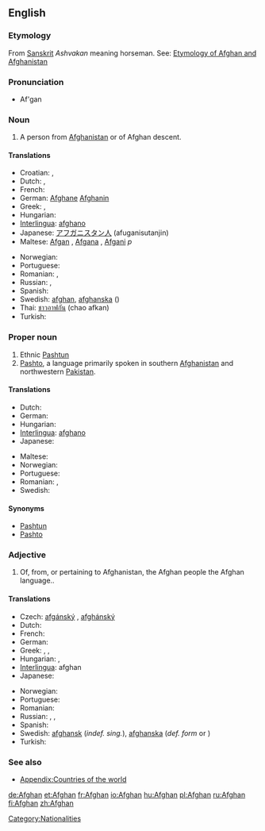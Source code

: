 {{see|afghan}}
==English==

===Etymology===
{{wikipedia}}

From  [[Sanskrit]] ''Ashvakan'' meaning horseman. See: [[w:List of country name etymologies|Etymology of Afghan and Afghanistan]]

===Pronunciation===
* Af'gan

===Noun===
{{en-noun}}

# A person from [[Afghanistan]] or of Afghan descent.

====Translations====
{{trans-top|Person from Afghanistan}}
* Croatian: {{t-|hr|Afganistanac|m}}, {{t-|hr|Afganistanka|f}}
* Dutch: {{t-|nl|Afghaan|m}}, {{t-|nl|Afghaanse|f}}
* French: {{t+|fr|Afghan}}
* German: [[Afghane]] {{m}} [[Afghanin]] {{f}}
* Greek: {{t-|el|Αφγανός|m|sc=Grek}}, {{t-|el|Αφγανή|f|sc=Grek}}
* Hungarian: {{t-|hu|afgán}}
* [[Interlingua]]: [[afghano]]
* Japanese: [[アフガニスタン人]] (afuganisutanjin)
* Maltese: [[Afgan]] {{m}}, [[Afgana]] {{f}}, [[Afgani]] ''p''
{{trans-mid}}
* Norwegian: {{t+|no|afghaner|m}}
* Portuguese: {{t-|pt|afegão}}
* Romanian: {{t-|ro|afgan|m}}, {{t-|ro|afgană|f}}
* Russian: {{t-|ru|афганец|m|sc=Cyrl}}, {{t-|ru|афганка|f|sc=Cyrl}}
* Spanish: {{t+|es|afgano}}
* Swedish: [[afghan]], [[afghanska]] ({{f}})
* Thai: [[ชาวอาฟกัน]] (chao afkan)
* Turkish: {{t-|tr|afgan}}
{{trans-bottom}}

===Proper noun===
{{en-proper noun}}
# Ethnic [[Pashtun]]
# [[Pashto]], a language primarily spoken in southern [[Afghanistan]] and northwestern [[Pakistan]].

====Translations====
{{trans-top|Language of Afghanistan}}
* Dutch: {{t-|nl|Afghaans}}
* German: {{t-|de|Afghanisch}}
* Hungarian: {{t-|hu|afgán}}
* [[Interlingua]]: [[afghano]]
* Japanese: {{t-|ja|アフガニスタン語|tr=afuganisutango|sc=Jpan}}
{{trans-mid}}
* Maltese: {{t-|mt|L-Afgan|xs=Maltese}}
* Norwegian: {{t+|no|afghansk}}
* Portuguese: {{t-|pt|afegão}}
* Romanian: {{t-|ro|afgană|f}}, {{t-|ro|limba afgană}}
* Swedish: {{t-|sv|afghanska}}
{{trans-bottom}}

====Synonyms====
* [[Pashtun]]
* [[Pashto]]

===Adjective===
{{en-adj|-}}

# Of, from, or pertaining to Afghanistan, the Afghan people the Afghan language..

====Translations====
{{trans-top|Pertaining to Afghanistan}}
* Czech: [[afgánský]] {{m}}, [[afghánský]] {{m}}
* Dutch: {{t-|nl|Afghaans}}
* French: {{t+|fr|afghan}}
* German: {{t-|de|afghanisch}}
* Greek: {{t-|el|αφγανικός|m|sc=Grek}}, {{t-|el|αφγανική|f|sc=Grek}}, {{t-|el|αφγανικό|n|sc=Grek}}
* Hungarian: {{t-|hu|afgán}}, {{t-|hu|afganisztáni}}
* [[Interlingua]]: afghan
* Japanese: {{t-|ja|アフガニスタンの|tr=afuganisutan no|sc=Jpan}}
{{trans-mid}}
* Norwegian: {{t+|no|afghansk}}
* Portuguese: {{t-|pt|afegão}}
* Romanian: {{t-|ro|afgan}}
* Russian: {{t-|ru|афганский|m|sc=Cyrl}}, {{t-|ru|афганская|f|sc=Cyrl}}, {{t-|ru|афганское|n|sc=Cyrl}}
* Spanish: {{t+|es|afgano}}
* Swedish: [[afghansk]] (''indef. sing.''), [[afghanska]] (''def. form'' or  {{p}})
* Turkish: {{t-|tr|afgan}}
{{trans-bottom}}

===See also===
* [[Appendix:Countries of the world]]

[[Category:Nationalities]]

[[de:Afghan]]
[[et:Afghan]]
[[fr:Afghan]]
[[io:Afghan]]
[[hu:Afghan]]
[[pl:Afghan]]
[[ru:Afghan]]
[[fi:Afghan]]
[[zh:Afghan]]